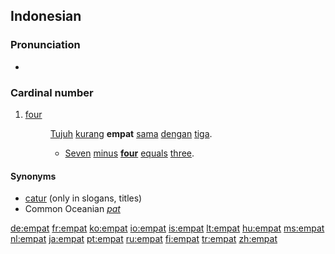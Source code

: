 ==Indonesian==

===Pronunciation===
* {{audio|Id-empat.ogg|audio}}

===Cardinal number===
{{infl|id|numeral}}

# {{cardinal|lang=id}} [[four]]
#: [[tujuh|Tujuh]] [[kurang]] '''empat''' [[sama]] [[dengan]] [[tiga]].
#:* [[seven|Seven]] [[minus]] '''[[four]]''' [[equal]]s [[three]].

====Synonyms====
* [[catur]] (only in slogans, titles)
* Common Oceanian ''[[pat]]''

[[de:empat]]
[[fr:empat]]
[[ko:empat]]
[[io:empat]]
[[is:empat]]
[[lt:empat]]
[[hu:empat]]
[[ms:empat]]
[[nl:empat]]
[[ja:empat]]
[[pt:empat]]
[[ru:empat]]
[[fi:empat]]
[[tr:empat]]
[[zh:empat]]